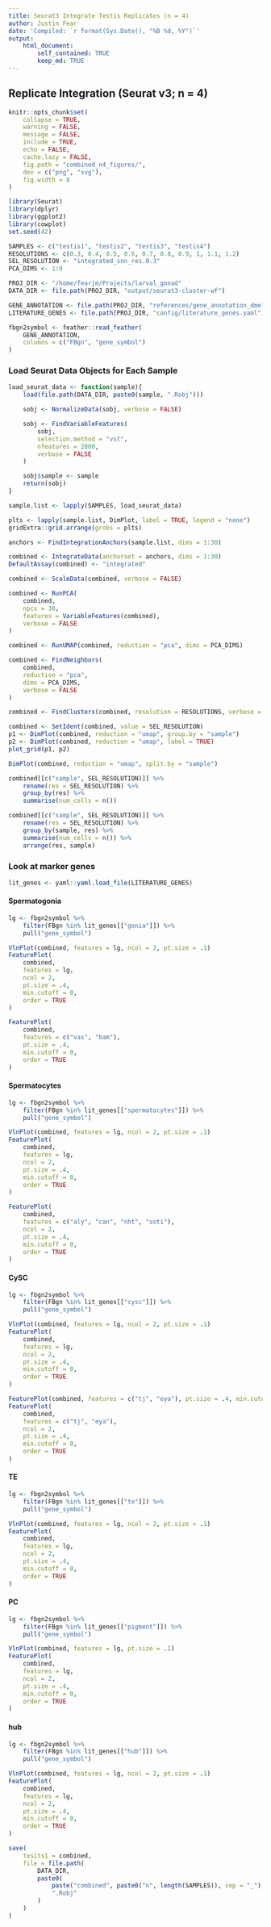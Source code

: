 ```yaml
---
title: Seurat3 Integrate Testis Replicates (n = 4)
author: Justin Fear
date: 'Compiled: `r format(Sys.Date(), "%B %d, %Y")`'
output: 
    html_document:
        self_contained: TRUE
        keep_md: TRUE
---
```


## Replicate Integration (Seurat v3; n = 4)

```r
knitr::opts_chunk$set(
    collapse = TRUE,
    warning = FALSE,
    message = FALSE,
    include = TRUE,
    echo = FALSE,
    cache.lazy = FALSE,
    fig.path = "combined_n4_figures/",
    dev = c("png", "svg"),
    fig.width = 8
)
```

```r
library(Seurat)
library(dplyr)
library(ggplot2)
library(cowplot)
set.seed(42)
```

```r
SAMPLES <- c("testis1", "testis2", "testis3", "testis4")
RESOLUTIONS <- c(0.3, 0.4, 0.5, 0.6, 0.7, 0.8, 0.9, 1, 1.1, 1.2)
SEL_RESOLUTION <- "integrated_snn_res.0.3"
PCA_DIMS <- 1:9

PROJ_DIR <- "/home/fearjm/Projects/larval_gonad"
DATA_DIR <- file.path(PROJ_DIR, "output/seurat3-cluster-wf")

GENE_ANNOTATION <- file.path(PROJ_DIR, "references/gene_annotation_dmel_r6-24.feather")
LITERATURE_GENES <- file.path(PROJ_DIR, "config/literature_genes.yaml")
```

```r
fbgn2symbol <- feather::read_feather(
    GENE_ANNOTATION,
    columns = c("FBgn", "gene_symbol")
)
```

### Load Seurat Data Objects for Each Sample

```r
load_seurat_data <- function(sample){
    load(file.path(DATA_DIR, paste0(sample, ".Robj")))

    sobj <- NormalizeData(sobj, verbose = FALSE)

    sobj <- FindVariableFeatures(
        sobj,
        selection.method = "vst",
        nfeatures = 2000,
        verbose = FALSE
    )

    sobj$sample <- sample
    return(sobj)
}

sample.list <- lapply(SAMPLES, load_seurat_data)
```

```r
plts <- lapply(sample.list, DimPlot, label = TRUE, legend = "none")
gridExtra::grid.arrange(grobs = plts)
```

```r
anchors <- FindIntegrationAnchors(sample.list, dims = 1:30)
```

```r
combined <- IntegrateData(anchorset = anchors, dims = 1:30)
DefaultAssay(combined) <- "integrated"
```


```r
combined <- ScaleData(combined, verbose = FALSE)

combined <- RunPCA(
    combined,
    npcs = 30,
    features = VariableFeatures(combined),
    verbose = FALSE
)

combined <- RunUMAP(combined, reduction = "pca", dims = PCA_DIMS)
```

```r
combined <- FindNeighbors(
    combined,
    reduction = "pca",
    dims = PCA_DIMS,
    verbose = FALSE
)

combined <- FindClusters(combined, resolution = RESOLUTIONS, verbose = FALSE)
```

```r
combined <- SetIdent(combined, value = SEL_RESOLUTION)
p1 <- DimPlot(combined, reduction = "umap", group.by = "sample")
p2 <- DimPlot(combined, reduction = "umap", label = TRUE)
plot_grid(p1, p2)
```

```r
DimPlot(combined, reduction = "umap", split.by = "sample")
```

```r
combined[[c("sample", SEL_RESOLUTION)]] %>%
    rename(res = SEL_RESOLUTION) %>%
    group_by(res) %>%
    summarise(num_cells = n())
```

```r
combined[[c("sample", SEL_RESOLUTION)]] %>%
    rename(res = SEL_RESOLUTION) %>%
    group_by(sample, res) %>%
    summarise(num_cells = n()) %>%
    arrange(res, sample)
```

### Look at marker genes

```r
lit_genes <- yaml::yaml.load_file(LITERATURE_GENES)
```

#### Spermatogonia

```r
lg <- fbgn2symbol %>%
    filter(FBgn %in% lit_genes[["gonia"]]) %>%
    pull("gene_symbol")

VlnPlot(combined, features = lg, ncol = 2, pt.size = .1)
FeaturePlot(
    combined,
    features = lg,
    ncol = 2,
    pt.size = .4,
    min.cutoff = 0,
    order = TRUE
)
```

```r
FeaturePlot(
    combined,
    features = c("vas", "bam"),
    pt.size = .4,
    min.cutoff = 0,
    order = TRUE
)
```

#### Spermatocytes

```r
lg <- fbgn2symbol %>%
    filter(FBgn %in% lit_genes[["spermatocytes"]]) %>%
    pull("gene_symbol")

VlnPlot(combined, features = lg, ncol = 2, pt.size = .1)
FeaturePlot(
    combined,
    features = lg,
    ncol = 2,
    pt.size = .4,
    min.cutoff = 0,
    order = TRUE
)
```

```r
FeaturePlot(
    combined,
    features = c("aly", "can", "nht", "soti"),
    ncol = 2,
    pt.size = .4,
    min.cutoff = 0,
    order = TRUE
)
```

#### CySC

```r
lg <- fbgn2symbol %>%
    filter(FBgn %in% lit_genes[["cysc"]]) %>%
    pull("gene_symbol")

VlnPlot(combined, features = lg, ncol = 2, pt.size = .1)
FeaturePlot(
    combined,
    features = lg,
    ncol = 2,
    pt.size = .4,
    min.cutoff = 0,
    order = TRUE
)
```

```r
FeaturePlot(combined, features = c("tj", "eya"), pt.size = .4, min.cutoff = 0, order=TRUE)
FeaturePlot(
    combined,
    features = c("tj", "eya"),
    ncol = 2,
    pt.size = .4,
    min.cutoff = 0,
    order = TRUE
)
```

#### TE

```r
lg <- fbgn2symbol %>%
    filter(FBgn %in% lit_genes[["te"]]) %>%
    pull("gene_symbol")

VlnPlot(combined, features = lg, ncol = 2, pt.size = .1)
FeaturePlot(
    combined,
    features = lg,
    ncol = 2,
    pt.size = .4,
    min.cutoff = 0,
    order = TRUE
)
```

#### PC

```r
lg <- fbgn2symbol %>%
    filter(FBgn %in% lit_genes[["pigment"]]) %>%
    pull("gene_symbol")

VlnPlot(combined, features = lg, pt.size = .1)
FeaturePlot(
    combined,
    features = lg,
    ncol = 2,
    pt.size = .4,
    min.cutoff = 0,
    order = TRUE
)
```

#### hub

```r
lg <- fbgn2symbol %>%
    filter(FBgn %in% lit_genes[["hub"]]) %>%
    pull("gene_symbol")

VlnPlot(combined, features = lg, ncol = 2, pt.size = .1)
FeaturePlot(
    combined,
    features = lg,
    ncol = 2,
    pt.size = .4,
    min.cutoff = 0,
    order = TRUE
)
```


```r
save(
    tesits1 = combined,
    file = file.path(
        DATA_DIR,
        paste0(
            paste("combined", paste0("n", length(SAMPLES)), sep = "_"),
            ".Robj"
        )
    )
)
```